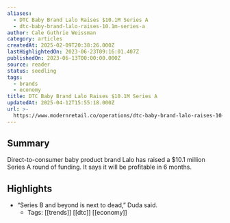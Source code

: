 ```yaml
---
aliases:
  - DTC Baby Brand Lalo Raises $10.1M Series A
  - dtc-baby-brand-lalo-raises-10.1m-series-a
author: Cale Guthrie Weissman
category: articles
createdAt: 2025-02-09T20:38:26.000Z
lastHighlightedOn: 2023-06-23T09:16:01.407Z
publishedOn: 2023-06-13T00:00:00.000Z
source: reader
status: seedling
tags:
  - brands
  - economy
title: DTC Baby Brand Lalo Raises $10.1M Series A
updatedAt: 2025-04-12T15:55:18.000Z
url: >-
  https://www.modernretail.co/operations/dtc-baby-brand-lalo-raises-10-1m-series-a/?utm_source=ecommerceweekly&utm_campaign=mrdis&utm_medium=email
---
```

## Summary

Direct-to-consumer baby product brand Lalo has raised a $10.1 million Series A round of funding. It says it will be profitable in 6 months.

## Highlights

- “Series B and beyond is next to dead,” Duda said.
    - Tags: [[trends]] [[dtc]] [[economy]]
